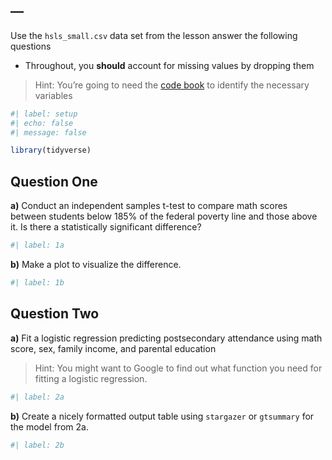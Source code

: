 ---
---

Use the `hsls_small.csv` data set from the lesson answer the following questions

- Throughout, you **should** account for missing values by dropping them

> Hint: You're going to need the [code book](https://nces.ed.gov/datalab/onlinecodebook) to identify the necessary variables

```r
#| label: setup
#| echo: false
#| message: false

library(tidyverse)
```

## Question One

**a)** Conduct an independent samples t-test to compare math scores between students below 185% of the federal poverty line and those above it. Is there a statistically significant difference?

```r
#| label: 1a


```

**b)** Make a plot to visualize the difference.

```r
#| label: 1b


```

## Question Two

**a)** Fit a logistic regression predicting postsecondary attendance using math score, sex, family income, and parental education

> Hint: You might want to Google to find out what function you need for fitting a logistic regression. 

```r
#| label: 2a


```

**b)** Create a nicely formatted output table using `stargazer` or `gtsummary` for the model from 2a.

```r
#| label: 2b


```


```{=html}
<!--
Once complete, turn in the .qmd file (must render successfully) and the rendered PDF to Canvas by Tuesday 12:00pm following the lesson.
Assignments will be graded before next lesson on Wednesday in line with the grading policy outlined in the syllabus.
-->
```
